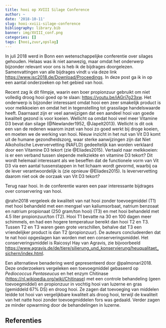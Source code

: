 ```yaml
---
title: hooi op XVIII Silage Conference
author: ~
date: '2018-10-11'
slug: hooi-xviii-silage-conference
bibliography: library.bib
banner: img/XVIII_conf.png
categories: []
tags: [hooi,zuur,opslag]
---
```



In juli 2018 werd in Bonn een wetenschappelijke conferentie over silages gehouden. Helaas was ik niet aanwezig, maar omdat het onderwerp bijzonder relevant voor ons is heb ik de bijdrages doorgelezen. Samenvattingen van alle bijdrages vindt u via deze link [https://www.isc2018.de/Download/Proceedings](https://www.isc2018.de/Download/Proceedings). In deze post ga ik in op een aantal onderzoeken op het gebied van hooi.

Recent zag ik dit filmpje, waarin een boer propionzuur gebruikt om niet volledig droog hooi goed op te slaan: [https://youtu.be/iAGri7g23xw](https://youtu.be/iAGri7g23xw). Het onderwerp is bijzonder interessant omdat hooi een zeer smakelijk product is voor melkkoeien en omdat het in tegenstelling tot grassilage handelswaarde heeft. Daarnaast zijn er veel aanwijzigen dat een aandeel hooi van goede kwaliteit gezond is voor koeien. Wellicht oa omdat hooi veel meer Vitamine D3 bevat dan silage (@Newlander1952, @Japelt2013). Wellicht is dit ook een van de redenen waarom inzet van hooi zo goed werkt bij droge koeien, en moeten we de werking van hooi. Nieuw inzicht in het nut van Vit D3 komt uit de humane gezondheidszorg, waar sterke aanwijzingen zijn dat Niet Alkoholische Leververvetting (NAFLD) gedeeltelijk kan worden verklaard door een Vitamine D3 tekort (zie @Eliades2015). Vertaald naar melkkoeien: is er een verband tussen slepende melkziekte en vitamine D3 tekort? Dit wordt helemaal interessant als we beseffen dat de functionele vorm van Vit D3 via een aantal tussenstappen in het lichaam wordt gevormd, waarbij oa de lever verantwoordelijk is (zie opnieuw @Eliades2015). Is leververvetting daarom niet ook de oorzaak van Vit D3 tekort?

Terug naar hooi. In de conferentie waren een paar interessante bijdrages over conservering van hooi.

@rahn2018 vergeleek de kwaliteit van nat hooi zonder toevoegmiddel (T1) met hooi behandeld met een mengsel van kaliumsorbaat, natrium benzoaat en natrium propionaat (250 gram/ton hooi) (T3) en met hooi behandeld met 4.5 liter propionzuur/ton (T2). Hooi T1 bevatte na 30 en 100 dagen meer schimmels, en had een hogere temperatuur bereikt dan hooi T2 en T3. Tussen T2 en T3 waren geen grote verschillen, behalve dat T3 een vriendelijker product is dan T2 (propionzuur). De auteurs concludeerden dat te nat hooi opgeslagen kan worden met een conserveringsmiddel. Het conserveringsmiddel is Raicosyl Hay van Agravis, zie bijvoorbeeld [https://www.agravis.de/de/tiere/silierung_und_konservierung/heuqualitaet_sichern/index.html](https://www.agravis.de/de/tiere/silierung_und_konservierung/heuqualitaet_sichern/index.html).


Een alternatieve benadering werd gepresenteerd door @palmonari2018. Deze onderzoekers vergeleken een toevoegmiddel gebaseerd op *Pediococcus Pentaseucus* en het enzym Chitinase ([https://nl.wikipedia.org/wiki/Chitinase](https://nl.wikipedia.org/wiki/Chitinase)) met een controle behandeling (geen toevoegmiddel) en propionzuur in vochtig hooi van luzerne en gras (gemiddeld 67% DS) en droog hooi. Ze zagen dat toevoeging van middelen leidde tot hooi van vergelijkbare kwaliteit als droog hooi, terwijl de kwaliteit van het natte hooi zonder toevoegmiddelen fors was gedaald. Verder zagen ze  minder opwarming door de behandelingen in luzerne.

## Referenties